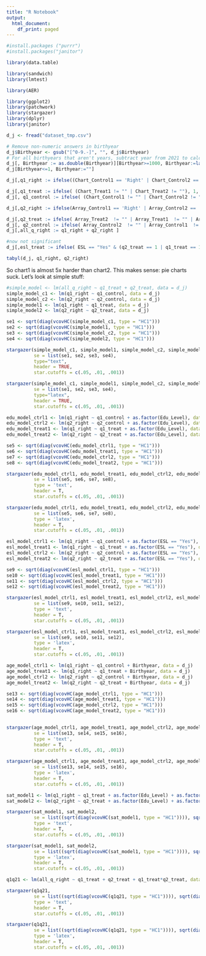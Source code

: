 ```yaml
---
title: "R Notebook"
output:
  html_document:
    df_print: paged
---
```


```r
#install.packages ("purrr")
#install.packages("janitor")
```


```r
library(data.table)

library(sandwich)
library(lmtest)

library(AER) 

library(ggplot2) 
library(patchwork)
library(stargazer)
library(dplyr)
library(janitor)
```

```r
d_j <- fread("dataset_tmp.csv")

# Remove non-numeric answers in birthyear
d_j$Birthyear <- gsub("[^0-9.-]", "", d_j$Birthyear)
# For all birthyears that aren't years, subtract year from 2021 to calculate age
d_j[, Birthyear := as.double(Birthyear)][Birthyear>=1000, Birthyear:=lapply(Birthyear, function(x){2021-x})]
d_j[Birthyear<=1, Birthyear:=""]

```


```r

d_j[,q1_right := ifelse((Chart_Control1 == 'Right' | Chart_Control2 == 'Right' | Chart_Treat1 == 'Right' | Chart_Treat2 == 'Right'), 1, 0) ]

d_j[,q1_treat := ifelse( (Chart_Treat1 != "" | Chart_Treat2 != ""), 1, 0) ]
d_j[, q1_control := ifelse( (Chart_Control1 != "" | Chart_Control2 != ""), 1, 0) ]
```



```r
d_j[,q2_right := ifelse(Array_Control1 == 'Right' | Array_Control2 == 'Right' | Array_Control3 == 'Right' | Array_Treat1 == 'Right' | Array_Treat2 == 'Right' | Array_Treat3 == 'Right', 1, 0) ]

d_j[,q2_treat := ifelse( Array_Treat2  != "" | Array_Treat1  != "" | Array_Treat3 != "", 1, 0) ]
d_j[, q2_control := ifelse( Array_Control2  != "" | Array_Control1  != "" | Array_Control3 != "", 1, 0) ]
d_j[,all_q_right := q1_right + q2_right ]

#now not significant
d_j[,esl_treat := ifelse( ESL == "Yes" & (q2_treat == 1 | q1_treat == 1), 1, 0) ]

tabyl(d_j, q1_right, q2_right)
```






So chart1 is almost 5x harder than chart2. This makes sense: pie charts suck. Let's look at simple stuff:
```r
#simple_model <- lm(all_q_right ~ q1_treat + q2_treat, data = d_j)
simple_model_c1 <- lm(q1_right ~ q1_control, data = d_j)
simple_model_c2 <- lm(q2_right ~ q2_control, data = d_j)
simple_model1 <- lm(q1_right ~ q1_treat, data = d_j)
simple_model2 <- lm(q2_right ~ q2_treat, data = d_j)

se1 <- sqrt(diag(vcovHC(simple_model_c1, type = "HC1")))
se2 <- sqrt(diag(vcovHC(simple_model1, type = "HC1")))
se3 <- sqrt(diag(vcovHC(simple_model_c2, type = "HC1")))
se4 <- sqrt(diag(vcovHC(simple_model2, type = "HC1")))

stargazer(simple_model_c1, simple_model1, simple_model_c2, simple_model2,
          se = list(se1, se2, se3, se4),
          type="text",
          header = TRUE, 
          star.cutoffs = c(.05, .01, .001))

stargazer(simple_model_c1, simple_model1, simple_model_c2, simple_model2,
          se = list(se1, se2, se3, se4),
          type="latex",
          header = TRUE, 
          star.cutoffs = c(.05, .01, .001))
```


```r
edu_model_ctrl1 <- lm(q1_right ~ q1_control + as.factor(Edu_Level), data = d_j)
edu_model_ctrl2 <- lm(q2_right ~ q2_control + as.factor(Edu_Level), data = d_j)
edu_model_treat1 <- lm(q1_right ~ q1_treat + as.factor(Edu_Level), data = d_j)
edu_model_treat2 <- lm(q2_right ~ q2_treat + as.factor(Edu_Level), data = d_j)

se5 <- sqrt(diag(vcovHC(edu_model_ctrl1, type = "HC1")))
se6 <- sqrt(diag(vcovHC(edu_model_treat1, type = "HC1")))
se7 <- sqrt(diag(vcovHC(edu_model_ctrl2, type = "HC1")))
se8 <- sqrt(diag(vcovHC(edu_model_treat2, type = "HC1")))

stargazer(edu_model_ctrl1, edu_model_treat1, edu_model_ctrl2, edu_model_treat2,
          se = list(se5, se6, se7, se8),
          type = 'text',
          header = T, 
          star.cutoffs = c(.05, .01, .001))

stargazer(edu_model_ctrl1, edu_model_treat1, edu_model_ctrl2, edu_model_treat2,
          se = list(se5, se6, se7, se8),
          type = 'latex',
          header = T, 
          star.cutoffs = c(.05, .01, .001))
```


```r
esl_model_ctrl1 <- lm(q1_right ~ q1_control + as.factor(ESL == "Yes"), data = d_j)
esl_model_treat1 <- lm(q1_right ~ q1_treat + as.factor(ESL == "Yes"), data = d_j)
esl_model_ctrl2 <- lm(q2_right ~ q2_control + as.factor(ESL == "Yes"), data = d_j)
esl_model_treat2 <- lm(q2_right ~ q2_treat + as.factor(ESL == "Yes"), data = d_j)

se9 <- sqrt(diag(vcovHC(esl_model_ctrl1, type = "HC1")))
se10 <- sqrt(diag(vcovHC(esl_model_treat1, type = "HC1")))
se11 <- sqrt(diag(vcovHC(esl_model_ctrl2, type = "HC1")))
se12 <- sqrt(diag(vcovHC(esl_model_treat2, type = "HC1")))

stargazer(esl_model_ctrl1, esl_model_treat1, esl_model_ctrl2, esl_model_treat2,
          se = list(se9, se10, se11, se12),
          type = 'text',
          header = T,
          star.cutoffs = c(.05, .01, .001))

stargazer(esl_model_ctrl1, esl_model_treat1, esl_model_ctrl2, esl_model_treat2,
          se = list(se9, se10, se11, se12),
          type = 'latex',
          header = T,
          star.cutoffs = c(.05, .01, .001))
```



```r
age_model_ctrl1 <- lm(q1_right ~ q1_control + Birthyear, data = d_j)
age_model_treat1 <- lm(q1_right ~ q1_treat + Birthyear, data = d_j)
age_model_ctrl2 <- lm(q2_right ~ q2_control + Birthyear, data = d_j)
age_model_treat2 <- lm(q2_right ~ q2_treat + Birthyear, data = d_j)

se13 <- sqrt(diag(vcovHC(age_model_ctrl1, type = "HC1")))
se14 <- sqrt(diag(vcovHC(age_model_treat1, type = "HC1")))
se15 <- sqrt(diag(vcovHC(age_model_ctrl2, type = "HC1")))
se16 <- sqrt(diag(vcovHC(age_model_treat2, type = "HC1")))

  
stargazer(age_model_ctrl1, age_model_treat1, age_model_ctrl2, age_model_treat2,
          se = list(se13, se14, se15, se16),
          type = 'text',
          header = T,
          star.cutoffs = c(.05, .01, .001))

stargazer(age_model_ctrl1, age_model_treat1, age_model_ctrl2, age_model_treat2,
          se = list(se13, se14, se15, se16),
          type = 'latex',
          header = T,
          star.cutoffs = c(.05, .01, .001))
```

```r
sat_model1 <- lm(q1_right ~ q1_treat + as.factor(Edu_Level) + as.factor(ESL == "Yes") + Birthyear, data = d_j)
sat_model2 <- lm(q2_right ~ q2_treat + as.factor(Edu_Level) + as.factor(ESL == "Yes") + Birthyear, data = d_j)

stargazer(sat_model1, sat_model2,
          se = list((sqrt(diag(vcovHC(sat_model1, type = "HC1")))), sqrt(diag(vcovHC(sat_model2, type = "HC1")))),
          type = 'text',
          header = T,
          star.cutoffs = c(.05, .01, .001))

stargazer(sat_model1, sat_model2,
          se = list((sqrt(diag(vcovHC(sat_model1, type = "HC1")))), sqrt(diag(vcovHC(sat_model2, type = "HC1")))),
          type = 'latex',
          header = T,
          star.cutoffs = c(.05, .01, .001))
```
 
```r
q1q21 <- lm(all_q_right ~ q1_treat + q2_treat + q1_treat*q2_treat, data = d_j)

stargazer(q1q21,
          se = list((sqrt(diag(vcovHC(q1q21, type = "HC1")))), sqrt(diag(vcovHC(q1q21, type = "HC1")))),
          type = 'text',
          header = T,
          star.cutoffs = c(.05, .01, .001))

stargazer(q1q21,
          se = list((sqrt(diag(vcovHC(q1q21, type = "HC1")))), sqrt(diag(vcovHC(q1q21, type = "HC1")))),
          type = 'latex',
          header = T,
          star.cutoffs = c(.05, .01, .001))
``` 
 
